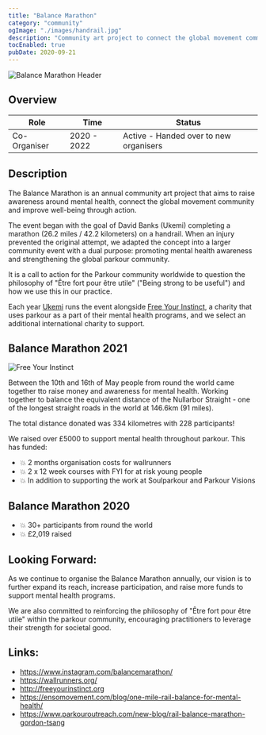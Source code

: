 ```yaml
---
title: "Balance Marathon"
category: "community"
ogImage: "./images/handrail.jpg"
description: "Community art project to connect the global movement community"
tocEnabled: true
pubDate: 2020-09-21
---
```



![Balance Marathon Header](./images/rail-header.jpeg)

## Overview

| Role         | Time        | Status                                 |
| ------------ | ----------- | -------------------------------------- |
| Co-Organiser | 2020 - 2022 | Active - Handed over to new organisers |

## Description

The Balance Marathon is an annual community art project that aims to raise awareness around mental health, connect the global movement community and improve well-being through action.

The event began with the goal of David Banks (Ukemi) completing a marathon (26.2 miles / 42.2 kilometers) on a handrail. When an injury prevented the original attempt, we adapted the concept into a larger community event with a dual purpose: promoting mental health awareness and strengthening the global parkour community.

It is a call to action for the Parkour community worldwide to question the philosophy of "Être fort pour être utile" ("Being strong to be useful") and how we use this in our practice.

Each year [Ukemi](/projects/ukemi) runs the event alongside [Free Your Instinct](http://freeyourinstinct.org), a charity that uses parkour as a part of their mental health programs, and we select an additional international charity to support.

## Balance Marathon 2021

![Free Your Instinct](./images/freeyourinstinct-banner.jpeg)

Between the 10th and 16th of May people from round the world came together tto raise money and awareness for mental health. Working together to balance the equivalent distance of the Nullarbor Straight - one of the longest straight roads in the world at 146.6km (91 miles).

The total distance donated was 334 kilometres with 228 participants!

We raised over £5000 to support mental health throughout parkour.
This has funded:

- 💥 2 months organisation costs for wallrunners
- 💥 2 x 12 week courses with FYI for at risk young people
- 💥 In addition to supporting the work at Soulparkour and Parkour Visions

<YouTube
  id="https://www.youtube.com/embed/1Tx0HnkW6ac"
  title="Balance Marathon 2 - Nullarbor Straight"
/>

## Balance Marathon 2020

- 💥 30+ participants from round the world
- 💥 £2,019 raised

<YouTube
  id="https://www.youtube.com/embed/X5yjO2cR59s"
  title="The Rail Marathon 2020"
/>

## Looking Forward:

As we continue to organise the Balance Marathon annually, our vision is to further expand its reach, increase participation, and raise more funds to support mental health programs.

We are also committed to reinforcing the philosophy of "Être fort pour être utile" within the parkour community, encouraging practitioners to leverage their strength for societal good.

## Links:

- https://www.instagram.com/balancemarathon/
- https://wallrunners.org/
- http://freeyourinstinct.org
- https://ensomovement.com/blog/one-mile-rail-balance-for-mental-health/
- https://www.parkouroutreach.com/new-blog/rail-balance-marathon-gordon-tsang
